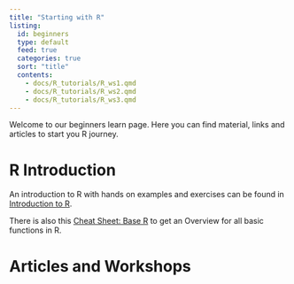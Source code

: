 ```yaml
---
title: "Starting with R"
listing:
  id: beginners
  type: default
  feed: true
  categories: true
  sort: "title"
  contents:
    - docs/R_tutorials/R_ws1.qmd
    - docs/R_tutorials/R_ws2.qmd
    - docs/R_tutorials/R_ws3.qmd
---
```


Welcome to our beginners learn page. Here you can find material, links and articles to start you R journey.

# R Introduction

An introduction to R with hands on examples and exercises can be found in [Introduction to R](https://nickhaf.github.io/r_tutorial/).

There is also this [Cheat Sheet: Base R](https://iqss.github.io/dss-workshops/R/Rintro/base-r-cheat-sheet.pdf) to get an Overview for all basic functions in R. 

# Articles and Workshops

::: {beginners}
:::